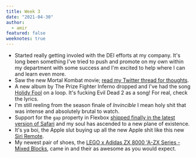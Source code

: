 ```yaml
---
title: Week 3
date: "2021-04-30"
author:
  - amir
featured: false
weeknotes: true
---
```


- Started really getting involed with the DEI efforts at my company. It's long been something I've tried to push and promote on my own within my department with some success and I'm excited to help where I can and learn even more.
- Saw the new Mortal Kombat movie; [read my Twitter thread for thoughts](https://twitter.com/arkmuntasser/status/1386570113571201025?s=20).
- A new album by The Prize Fighter Inferno dropped and I've had the song [Holidy Fool](https://www.youtube.com/watch?v=kQHwEHBOkdQ) on a loop. It's fucking Evil Dead 2 as a song! For real, check the lyrics.
- I'm still reeling from the season finale of *Invincible* I mean holy shit that was intense and absolutely brutal to watch.
- Support for the `gap` property in Flexbox [shipped finally in the latest version of Safari](https://twitter.com/jensimmons/status/1387121082176577544?s=20) and my soul has ascended to a new plane of existence.
- It's ya boi, the Apple slut buying up all the new Apple shit like this new [Siri Remote](https://www.apple.com/shop/product/MJFM3LL/A/siri-remote?fnode=216726505b3a962aaed9044d8a08a8be96476f0ac7fb6cac4501d625c8a8c7ff27a1347ff043075f1c6648ac37737c54e39cf4afafb1b4eb105e67b53c07b3db20b3c9a429092496c9f1e53a97fd74185958fd282961ba4d03df147548579d71).
- My newest pair of shoes, the [LEGO x Adidas ZX 8000 'A-ZX Series - Mixed Blocks](https://www.adidas.com/us/zx-8000-lego-shoes/FZ3482.html), came in and their as awesome as you would expect.
